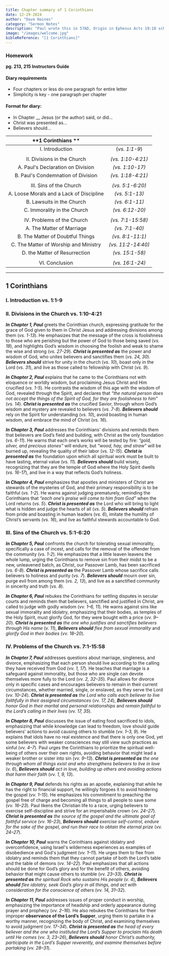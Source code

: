 ```yaml
---
title: Chapter summary of 1 Corinthians
date: 12-29-2024
author: "Dave Haines"
category: "Sermon Notes"
description: "Paul wrote this in 57AD, Origin in Ephesus Acts 19:10 school of Tyrannus"
image: "/images/welcome.jpg"
bibleReference: "[1 Corinthians]"
---
```


### Homework
**pg. 213, 215 Instructors Guide**

#### Diary requirements
- Four chapters or less do one paragraph for entire letter
- Simplicity is key - one paragraph per chapter

#### Format for diary:
- In Chapter __ Jesus (or the author) said, or did...
- Christ was presented as...
- Believers should...

| **1 Corinthians ** | | 
|:-------:|:-------:|
| I. Introduction | (*vs. 1:1-9*) |
| | |
| II. Divisions in the Church | *(vs. 1:10-4:21)* |
| A. Paul's Declaration on Division | *(vs. 1:10-17)* |
| B. Paul's Condemnation of Division | *(vs. 1:18-4:21)* |
| | |
| III. Sins of the Church | *(vs. 5:1-6:20)* |
| A. Loose Morals and a Lack of Discipline | *(vs. 5:1-13)* |
| B. Lawsuits in the Church | *(vs. 6:1-11)* |
| C. Immorality in the Church | *(vs. 6:12-20)* |
| | |
| IV. Problems of the Church | *(vs. 7:1-15:58)* |
| A. The Matter of Marriage | *(vs. 7:1-40)* |
| B. The Matter of Doubtful Things | *(vs. 8:1-11:1)* |
| C. The Matter of Worship and Ministry  | *(vs. 11:2-14:40)* |
| D. the Matter of Resurrection | *(vs. 15:1-58)* |
| | |
| VI. Conclusion | *(vs. 16:1-24)* |

---

## **1 Corinthians**  
### I. Introduction vs. 1:1-9
### II. Divisions in the Church vs. 1:10-4:21
**_In Chapter 1, Paul_** greets the Corinthian church, expressing gratitude for the grace of God given to them in Christ Jesus and addressing divisions among them (*vs. 1-13*). He emphasizes that the message of the cross is foolishness to those who are perishing but the power of God to those being saved (*vs. 18*), and highlights God’s wisdom in choosing the foolish and weak to shame the wise and strong (*vs. 27-29*). **_Christ is presented as_** the power and wisdom of God, who unites believers and sanctifies them (*vs. 24, 30*). **_Believers should_** strive for unity in the church (*vs. 10*), boast only in the Lord (*vs. 31*), and live as those called to fellowship with Christ (*vs. 9*).

**_In Chapter 2, Paul_** explains that he came to the Corinthians not with eloquence or worldly wisdom, but proclaiming Jesus Christ and Him crucified (*vs. 1-5*). He contrasts the wisdom of this age with the wisdom of God, revealed through the Spirit, and declares that *“the natural person does not accept the things of the Spirit of God, for they are foolishness to him”* (*vs. 14*). **_Christ is presented as_** the crucified Savior, through whom God’s wisdom and mystery are revealed to believers (*vs. 7-8*). **_Believers should_** rely on the Spirit for understanding (*vs. 10*), avoid boasting in human wisdom, and embrace the mind of Christ (*vs. 16*).

**_In Chapter 3, Paul_** addresses the Corinthians' divisions and reminds them that believers are God’s field and building, with Christ as the only foundation (*vs. 6-11*). He warns that each one’s works will be tested by fire: *“gold, silver, and precious stones”* will endure, but *“wood, hay, and straw”* will be burned up, revealing the quality of their labor (*vs. 12-15*). **_Christ is presented as_** the foundation upon which all spiritual work must be built to have lasting, eternal value (*vs. 11*). **_Believers should_** build wisely, recognizing that they are the temple of God where the Holy Spirit dwells (*vs. 16-17*), and live in a way that reflects God’s holiness.

**_In Chapter 4, Paul_** emphasizes that apostles and ministers of Christ are stewards of the mysteries of God, and their primary responsibility is to be faithful (*vs. 1-2*). He warns against judging prematurely, reminding the Corinthians that *“each one’s praise will come to him from God”* when the Lord returns (*vs. 5*). **_Christ is presented as_** the Lord who will bring to light what is hidden and judge the hearts of all (*vs. 5*). **_Believers should_** refrain from pride and boasting in human leaders (*vs. 6*), imitate the humility of Christ’s servants (*vs. 16*), and live as faithful stewards accountable to God.

### III. Sins of the Church vs. 5:1-6:20
**_In Chapter 5, Paul_** confronts the church for tolerating sexual immorality, specifically a case of incest, and calls for the removal of the offender from the community (*vs. 1-2*). He emphasizes that a little leaven leavens the whole lump, urging the Corinthians to remove sin from their midst to be a new, unleavened batch, as Christ, our Passover Lamb, has been sacrificed (*vs. 6-8*). **_Christ is presented as_** the Passover Lamb whose sacrifice calls believers to holiness and purity (*vs. 7*). **_Believers should_** mourn over sin, purge evil from among them (*vs. 2, 13*), and live as a sanctified community in sincerity and truth (*vs. 8*).

**_In Chapter 6, Paul_** rebukes the Corinthians for settling disputes in secular courts and reminds them that believers, sanctified and justified in Christ, are called to judge with godly wisdom (*vv. 1–6, 11*). He warns against sins like sexual immorality and idolatry, emphasizing that their bodies, as temples of the Holy Spirit, must glorify God, for they were bought with a price (*vv. 9–20*). **_Christ is presented as_** *the one who justifies and sanctifies believers through His name* (*v. 11*), **_Believers should_** *flee from sexual immorality* and *glorify God in their bodies* (*vv. 18–20*).

### IV. Problems of the Church vs. 7:1-15:58
**_In Chapter 7, Paul_** addresses questions about marriage, singleness, and divorce, emphasizing that each person should live according to the calling they have received from God (*vv. 1, 17*). He teaches that marriage is a safeguard against immorality, but those who are single can devote themselves more fully to the Lord (*vv. 2, 32–35*). Paul allows for divorce only in specific cases and encourages believers to remain in their current circumstances, whether married, single, or enslaved, as they serve the Lord (*vv. 10–24*). **_Christ is presented as_** *the Lord who calls each believer to live faithfully in their assigned circumstances* (*vv. 17, 24*), **_Believers should_** *honor God in their marital and personal relationships* and *remain faithful to the Lord’s calling in their lives* (*vv. 17, 35*).

**_In Chapter 8, Paul_** discusses the issue of eating food sacrificed to idols, emphasizing that while knowledge can lead to freedom, love should guide believers' actions to avoid causing others to stumble (*vv. 1–3, 9*). He explains that idols have no real existence and that there is only one God, yet some believers with weaker consciences may still view such practices as sinful (*vv. 4–7*). Paul urges the Corinthians to prioritize the spiritual well-being of others over their own rights, avoiding behavior that might lead a weaker brother or sister into sin (*vv. 9–13*). **_Christ is presented as_** *the one through whom all things exist and who strengthens believers to live in love* (*v. 6*), **_Believers should_** *act in love, building up others and avoiding actions that harm their faith* (*vv. 1, 9, 13*).

**_In Chapter 9, Paul_** defends his rights as an apostle, explaining that while he has the right to financial support, he willingly forgoes it to avoid hindering the gospel (*vv. 1–15*). He emphasizes his commitment to preaching the gospel free of charge and becoming all things to all people to save some (*vv. 16–23*). Paul likens the Christian life to a race, urging believers to exercise self-discipline and strive for an imperishable crown (*vv. 24–27*). **_Christ is presented as_** *the source of the gospel and the ultimate goal of faithful service* (*vv. 16–23*), **_Believers should_** *exercise self-control, endure for the sake of the gospel, and run their race to obtain the eternal prize* (*vv. 24–27*).

**_In Chapter 10, Paul_** warns the Corinthians against idolatry and overconfidence, using Israel's wilderness experiences as examples of disobedience and God's judgment (*vv. 1–11*). He urges them to flee from idolatry and reminds them that they cannot partake of both the Lord’s table and the table of demons (*vv. 14–22*). Paul emphasizes that all actions should be done for God’s glory and for the benefit of others, avoiding behavior that might cause others to stumble (*vv. 23–33*). **_Christ is presented as_** *the spiritual Rock who sustains His people* (*v. 4*), **_Believers should_** *flee idolatry, seek God’s glory in all things, and act with consideration for the conscience of others* (*vv. 14, 31–32*).

**_In Chapter 11, Paul_** addresses issues of proper conduct in worship, emphasizing the importance of headship and orderly appearance during prayer and prophecy (*vv. 2–16*). He also rebukes the Corinthians for their improper **observance of the Lord’s Supper**, urging them to partake in a worthy manner, recognizing the body of Christ, and examining themselves to avoid judgment (*vv. 17–34*). **_Christ is presented as_** *the head of every believer and the one who instituted the Lord’s Supper to proclaim His death until He comes* (*vv. 3, 23–26*), **_Believers should_** *honor Christ’s authority, participate in the Lord’s Supper reverently, and examine themselves before partaking* (*vv. 28–31*).


